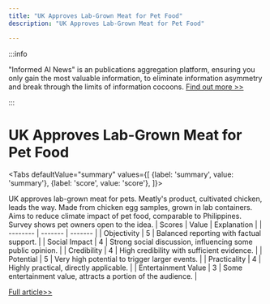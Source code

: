 ```yaml
---
title: "UK Approves Lab-Grown Meat for Pet Food"
description: "UK Approves Lab-Grown Meat for Pet Food"

---
```



:::info

"Informed AI News" is an publications aggregation platform, ensuring you only gain the most valuable information, to eliminate information asymmetry and break through the limits of information cocoons.  [Find out more >>](/)

:::

# UK Approves Lab-Grown Meat for Pet Food


<Tabs
	defaultValue="summary"
	values={[
	{label: 'summary', value: 'summary'},
	{label: 'score', value: 'score'},
]}>
<TabItem value="summary">


UK approves lab-grown meat for pets. Meatly's product, cultivated chicken, leads the way. Made from chicken egg samples, grown in lab containers. Aims to reduce climate impact of pet food, comparable to Philippines. Survey shows pet owners open to the idea.
</TabItem>
<TabItem value="score">
	| Scores     | Value   | Explanation |
	| -------- | ------- | ------- |
	| Objectivity  | 5    | Balanced reporting with factual support.    |
	| Social Impact | 4     | Strong social discussion, influencing some public opinion.    |
	| Credibility    | 4    | High credibility with sufficient evidence.    |
	| Potential    | 5    | Very high potential to trigger larger events.    |
	| Practicality    | 4    | Highly practical, directly applicable.    |
	| Entertainment Value    | 3    | Some entertainment value, attracts a portion of the audience.    |
</TabItem>
</Tabs>

[Full article>>](https://science.slashdot.org/story/24/07/17/1910208/uk-first-european-country-to-approve-lab-grown-meat-starting-with-pet-food?utm_source=rss1.0mainlinkanon&utm_medium=feed)

